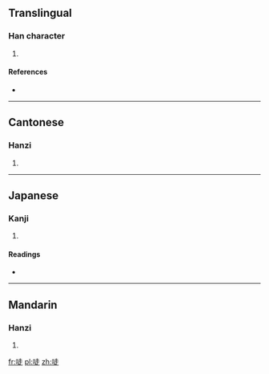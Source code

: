 ==Translingual==

===Han character===
{{Han char|rn=30|rad=口|as=07|sn=10|four=6408<sub>1</sub>|canj=口土卜人 (RGYO)}}

# {{defn|Han|sort=口07}}

====References====
* {{Han ref|kx=0193.051|dkj=03745|hdz=10624.170|uh=5517|ud=21783|bh=D0F2|bd=53490}}

----

==Cantonese==

===Hanzi===
{{yue-hanzi|jyut=|y=dau2}}

# {{defn|Cantonese|sort=口07}}

----

==Japanese==

===Kanji===
{{ja-kanji|grade=|rs=口07}}

# {{defn|Japanese|sort=口07}}

====Readings====
* {{ja-readings|on=[[とう]] (tō)|kun=[[これ]] (kore), [[や]] (ya)}}

----

==Mandarin==

===Hanzi===
{{cmn-hanzi|pin=[[dōu]] ([[dou1]])|wg=tou<sup>1</sup>}}

# {{defn|Mandarin|sort=口07}}

[[fr:唗]]
[[pl:唗]]
[[zh:唗]]